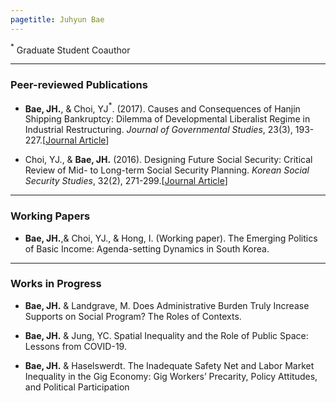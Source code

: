 ```yaml
---
pagetitle: Juhyun Bae
---
```


<link rel="stylesheet" href="styles.css" type="text/css">

$^*$ Graduate Student Coauthor

------

### Peer-reviewed Publications

* __Bae, JH.__, & Choi, YJ$^*$. (2017). Causes and Consequences of Hanjin Shipping Bankruptcy: Dilemma of Developmental Liberalist Regime in Industrial Restructuring. _Journal of Governmental Studies_, 23(3), 193-227.[<a href = "https://kmbase.medric.or.kr/KMID/1124020160320020271" target="_blank">Journal Article</a>]


* Choi, YJ., & __Bae, JH.__ (2016). Designing Future Social Security: Critical Review of Mid- to Long-term Social Security Planning. _Korean Social Security Studies_, 32(2), 271-299.[<a href = "https://kiss.kstudy.com/Detail/Ar?key=3568681" target="_blank">Journal Article</a>]
  
------

### Working Papers

* __Bae, JH.__,& Choi, YJ., & Hong, I. (Working paper). The Emerging Politics of Basic Income: Agenda-setting Dynamics in South Korea.

------

### Works in Progress

* __Bae, JH.__ & Landgrave, M. Does Administrative Burden Truly Increase Supports on Social Program? The Roles of Contexts.

* __Bae, JH.__ & Jung, YC. Spatial Inequality and the Role of Public Space: Lessons from COVID-19.

* __Bae, JH.__ & Haselswerdt. The Inadequate Safety Net and Labor Market Inequality in the Gig Economy: Gig Workers’ Precarity, Policy Attitudes, and Political Participation

